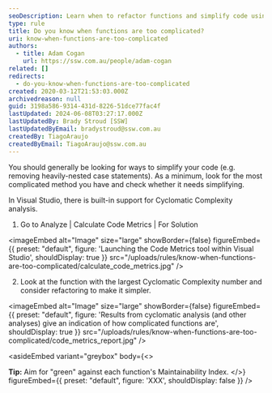 ```yaml
---
seoDescription: Learn when to refactor functions and simplify code using Visual Studio's built-in Code Metrics tool and Cyclomatic Complexity analysis.
type: rule
title: Do you know when functions are too complicated?
uri: know-when-functions-are-too-complicated
authors:
  - title: Adam Cogan
    url: https://ssw.com.au/people/adam-cogan
related: []
redirects:
  - do-you-know-when-functions-are-too-complicated
created: 2020-03-12T21:53:03.000Z
archivedreason: null
guid: 3198a586-9314-431d-8226-51dce77fac4f
lastUpdated: 2024-06-08T03:27:17.000Z
lastUpdatedBy: Brady Stroud [SSW]
lastUpdatedByEmail: bradystroud@ssw.com.au
createdBy: TiagoAraujo
createdByEmail: TiagoAraujo@ssw.com.au
---
```


You should generally be looking for ways to simplify your code (e.g. removing heavily-nested case statements). As a minimum, look for the most complicated method you have and check whether it needs simplifying.

In Visual Studio, there is built-in support for Cyclomatic Complexity analysis.
1. Go to Analyze | Calculate Code Metrics | For Solution


<imageEmbed
  alt="Image"
  size="large"
  showBorder={false}
  figureEmbed={{
    preset: "default",
    figure: 'Launching the Code Metrics tool within Visual Studio',
    shouldDisplay: true
  }}
  src="/uploads/rules/know-when-functions-are-too-complicated/calculate_code_metrics.jpg"
/>

2. Look at the function with the largest Cyclomatic Complexity number and consider refactoring to make it simpler.


<imageEmbed
  alt="Image"
  size="large"
  showBorder={false}
  figureEmbed={{
    preset: "default",
    figure: 'Results from cyclomatic analysis (and other analyses) give an indication of how complicated functions are',
    shouldDisplay: true
  }}
  src="/uploads/rules/know-when-functions-are-too-complicated/code_metrics_report.jpg"
/>

<asideEmbed
  variant="greybox"
  body={<>
    
**Tip:** Aim for "green" against each function's Maintainability Index.
  </>}
  figureEmbed={{
    preset: "default",
    figure: 'XXX',
    shouldDisplay: false
  }}
/>
